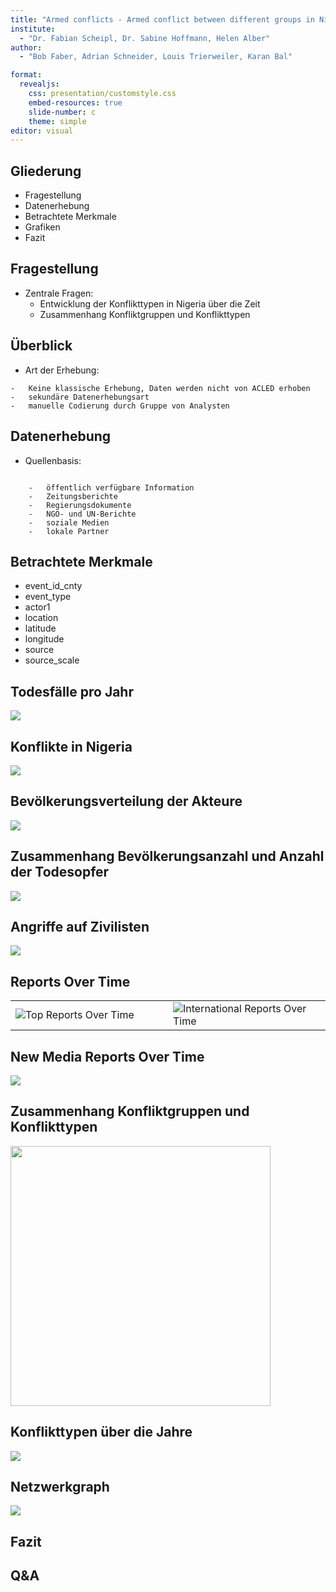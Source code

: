```yaml
---
title: "Armed conflicts - Armed conflict between different groups in Nigeria over time"
institute: 
  - "Dr. Fabian Scheipl, Dr. Sabine Hoffmann, Helen Alber"
author: 
  - "Bob Faber, Adrian Schneider, Louis Trierweiler, Karan Bal"

format:
  revealjs:
    css: presentation/customstyle.css
    embed-resources: true
    slide-number: c
    theme: simple
editor: visual
---
```


## Gliederung

-   Fragestellung
-   Datenerhebung
-   Betrachtete Merkmale
-   Grafiken
-   Fazit

## Fragestellung

-   Zentrale Fragen:
    -   Entwicklung der Konflikttypen in Nigeria über die Zeit
    -   Zusammenhang Konfliktgruppen und Konflikttypen

## Überblick

-   Art der Erhebung:

```         
-   Keine klassische Erhebung, Daten werden nicht von ACLED erhoben
-   sekundäre Datenerhebungsart
-   manuelle Codierung durch Gruppe von Analysten
```

## Datenerhebung

-   Quellenbasis:

```         

    -   öffentlich verfügbare Information
    -   Zeitungsberichte
    -   Regierungsdokumente
    -   NGO- und UN-Berichte
    -   soziale Medien
    -   lokale Partner
```

## Betrachtete Merkmale

-   event_id_cnty
-   event_type
-   actor1
-   location
-   latitude
-   longitude
-   source
-   source_scale

## Todesfälle pro Jahr

![](presentation graphs/louis todesfälle.png)

## Konflikte in Nigeria

![](presentation graphs/Nigeria Karte.png)

## Bevölkerungsverteilung der Akteure

![](presentation graphs/Adrian Bevölkerungsverteilung.png)

## Zusammenhang Bevölkerungsanzahl und Anzahl der Todesopfer

![](presentation graphs/Adrian Zusammenhang bevölkerung tode.png)

## Angriffe auf Zivilisten

![](presentation graphs/Civ_Targ.png)

## Reports Over Time

::: {.wide-table .left-aligned-table}
|  |  |
|------------------------------------|------------------------------------|
| ![Top Reports Over Time](presentation/Reports_TopReports.png) | ![International Reports Over Time](presentation/Reports_InternationalReports.png) |
:::

## New Media Reports Over Time

![](presentation/Reports_NewMediaReports.png)

## Zusammenhang Konfliktgruppen und Konflikttypen

![](presentation graphs/Louis Zusammenhang Typen und Gruppen.png){width="416"}

## Konflikttypen über die Jahre

![](presentation graphs/Bob Konflikttypen über Zeit.png)

## Netzwerkgraph

![](presentation graphs/Adrian Netzwerke.png)

## Fazit

## Q&A
